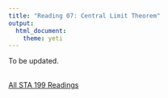 ```yaml
---
title: "Reading 07: Central Limit Theorem"
output: 
  html_document: 
    theme: yeti
---
```


To be updated. 
<br>
<br>

[All STA 199 Readings](https://www2.stat.duke.edu/courses/Spring19/sta199.001/reading/readings.html)

<!--
## Due

Monday, Apr 2

## Required:

- [Hidden Figures: How Donald Trump Is Rigging the Census](https://www.motherjones.com/politics/2018/03/donald-trump-rigging-2020-census-undercounting-minorities-1/)

- [NY Times: If Census Asks About Citizenship, Some Already Have an Answer: No Comment](https://www.nytimes.com/2018/03/27/us/census-undocumented-immigrants.html)

- [NY Times: Here’s Why an Accurate Census Count Is So Important](https://www.nytimes.com/2018/03/27/us/politics/census-citizenship-question.html)
-->